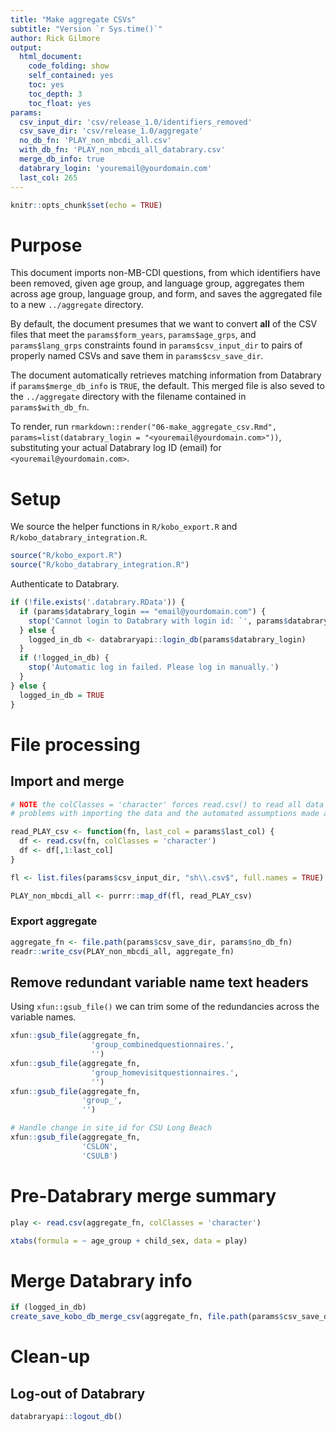 ```yaml
---
title: "Make aggregate CSVs"
subtitle: "Version `r Sys.time()`"
author: Rick Gilmore
output: 
  html_document:
    code_folding: show
    self_contained: yes
    toc: yes
    toc_depth: 3
    toc_float: yes
params:
  csv_input_dir: 'csv/release_1.0/identifiers_removed'
  csv_save_dir: 'csv/release_1.0/aggregate'
  no_db_fn: 'PLAY_non_mbcdi_all.csv'
  with_db_fn: 'PLAY_non_mbcdi_all_databrary.csv'
  merge_db_info: true
  databrary_login: 'youremail@yourdomain.com'
  last_col: 265
---
```


```r
knitr::opts_chunk$set(echo = TRUE)
```

# Purpose

This document imports non-MB-CDI questions, from which identifiers have been removed, given age group, and language group, aggregates them across age group, language group, and form, and saves the aggregated file to a new `../aggregate` directory. 

By default, the document presumes that we want to convert **all** of the CSV files that meet the `params$form_years`, `params$age_grps`, and `params$lang_grps` constraints found in `params$csv_input_dir` to pairs of properly named CSVs and save them in `params$csv_save_dir`.

The document automatically retrieves matching information from Databrary if `params$merge_db_info` is `TRUE`, the default. This merged file is also seved to the `../aggregate` directory with the filename contained in `params$with_db_fn`.

To render, run `rmarkdown::render("06-make_aggregate_csv.Rmd", params=list(databrary_login = "<youremail@yourdomain.com>"))`, substituting your actual Databrary log ID (email) for `<youremail@yourdomain.com>`.

# Setup

We source the helper functions in `R/kobo_export.R` and `R/kobo_databrary_integration.R`.

```r
source("R/kobo_export.R")
source("R/kobo_databrary_integration.R")
```

Authenticate to Databrary.

```r
if (!file.exists('.databrary.RData')) {
  if (params$databrary_login == "email@yourdomain.com") {
    stop('Cannot login to Databrary with login id: `', params$databrary_login, '`')
  } else {
    logged_in_db <- databraryapi::login_db(params$databrary_login)
  }
  if (!logged_in_db) {
    stop('Automatic log in failed. Please log in manually.')
  }
} else {
  logged_in_db = TRUE
}
```

# File processing

## Import and merge

```r
# NOTE the colClasses = 'character' forces read.csv() to read all data fields as strings. This solves some
# problems with importing the data and the automated assumptions made about specific data types.

read_PLAY_csv <- function(fn, last_col = params$last_col) {
  df <- read.csv(fn, colClasses = 'character')
  df <- df[,1:last_col]
}

fl <- list.files(params$csv_input_dir, "sh\\.csv$", full.names = TRUE)

PLAY_non_mbcdi_all <- purrr::map_df(fl, read_PLAY_csv)
```

### Export aggregate

```r
aggregate_fn <- file.path(params$csv_save_dir, params$no_db_fn)
readr::write_csv(PLAY_non_mbcdi_all, aggregate_fn)
```

## Remove redundant variable name text headers

Using `xfun::gsub_file()` we can trim some of the redundancies across the variable names. 

```r
xfun::gsub_file(aggregate_fn,
                  'group_combinedquestionnaires.',
                  '')
xfun::gsub_file(aggregate_fn,
                  'group_homevisitquestionnaires.',
                  '')
xfun::gsub_file(aggregate_fn,
                'group_',
                '')

# Handle change in site_id for CSU Long Beach
xfun::gsub_file(aggregate_fn,
                'CSLON',
                'CSULB')
```

# Pre-Databrary merge summary

```r
play <- read.csv(aggregate_fn, colClasses = 'character')
```

```r
xtabs(formula = ~ age_group + child_sex, data = play)
```

# Merge Databrary info

```r
if (logged_in_db)
create_save_kobo_db_merge_csv(aggregate_fn, file.path(params$csv_save_dir, params$with_db_fn))
```

# Clean-up

## Log-out of Databrary

```r
databraryapi::logout_db()
```